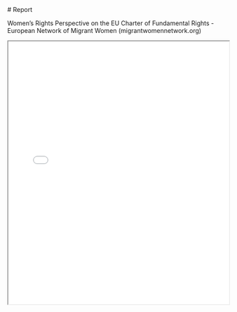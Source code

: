 
<Report>
# Report

Women’s Rights Perspective on the EU Charter of Fundamental Rights - European Network of Migrant Women (migrantwomennetwork.org)

<iframe
  src="/FULFIL_Report2024-1.pdf"
  type="application/pdf"
  height="600"
  width="100%"
/>

</Report>
